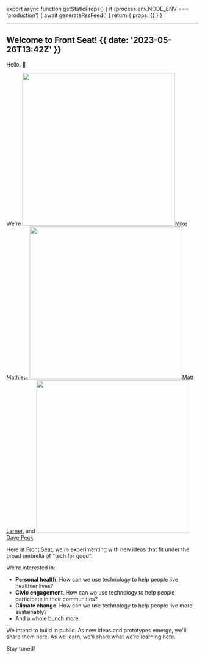 
export async function getStaticProps() {
  if (process.env.NODE_ENV === 'production') {
    await generateRssFeed()
  }
  return { props: {} }
}

---

## Welcome to Front Seat! {{ date: '2023-05-26T13:42Z' }}

Hello. 👋

We're [<Image class="w-4 h-4 rounded-full inline mr-1 align-middle" src="/mike-mathieu-icon.jpeg" width="400" height="400" />Mike Mathieu](https://www.linkedin.com/in/mikemathieu), [<Image class="w-4 h-4 rounded-full inline mr-1 align-middle" src="/matt-lerner-icon.jpeg" width="400" height="400" />Matt Lerner](https://www.linkedin.com/in/mrlerner), and [<Image class="w-4 h-4 rounded-full inline mr-1 align-middle" src="/dave-peck-icon.jpeg" width="400" height="400" />Dave Peck](https://davepeck.org/).

Here at [Front Seat](/), we're experimenting with new ideas that fit under the broad umbrella of "tech for good".

We're interested in:

- **Personal health**. How can we use technology to help people live healthier lives?
- **Civic engagement**. How can we use technology to help people participate in their communities?
- **Climate change**. How can we use technology to help people live more sustainably?
- And a whole bunch more.

We intend to build in public. As new ideas and prototypes emerge, we'll share them here. As we learn, we'll share what we're learning here.

Stay tuned!

